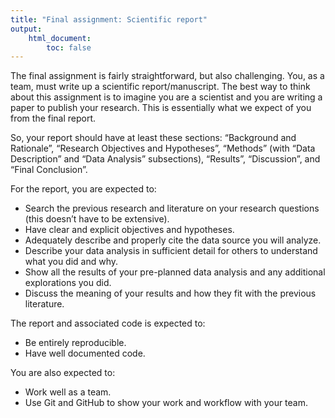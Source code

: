 ```yaml
---
title: "Final assignment: Scientific report"
output:
    html_document:
        toc: false
---
```


The final assignment is fairly straightforward, but also challenging. You, as a
team, must write up a scientific report/manuscript. The best way to think about 
this assignment is to imagine you are a scientist and you are writing a paper
to publish your research. This is essentially what we expect of you from the
final report.

So, your report should have at least these sections: "Background and Rationale",
"Research Objectives and Hypotheses", "Methods" (with "Data Description" and
"Data Analysis" subsections), "Results", "Discussion", and "Final Conclusion".

For the report, you are expected to:

- Search the previous research and literature on your research questions (this
doesn't have to be extensive).
- Have clear and explicit objectives and hypotheses.
- Adequately describe and properly cite the data source you will analyze.
- Describe your data analysis in sufficient detail for others to understand what
you did and why.
- Show all the results of your pre-planned data analysis and any additional 
explorations you did.
- Discuss the meaning of your results and how they fit with the previous
literature.

The report and associated code is expected to:

- Be entirely reproducible.
- Have well documented code.

You are also expected to:

- Work well as a team.
- Use Git and GitHub to show your work and workflow with your team.
